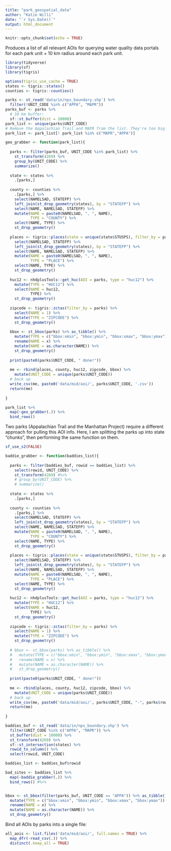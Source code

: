 ```yaml
---
title: "park_geospatial_data"
author: "Katie Willi"
date: "`r Sys.Date()`"
output: html_document
---
```


```r
knitr::opts_chunk$set(echo = TRUE)
```

Produces a list of all relevant AOIs for querying water quality data portals for each park unit + 10 km radius around each park unit.

```r
library(tidyverse)
library(sf)
library(tigris)

options(tigris_use_cache = TRUE)
states <- tigris::states()
counties <- tigris::counties()
```

```r
parks <- st_read('data/in/nps_boundary.shp') %>%
  filter(!UNIT_CODE %in% c("APPA", "MAPR"))
parks_buf <- parks %>%
  # 10 km buffer:
  sf::st_buffer(dist = 10000)
park_list <- unique(parks$UNIT_CODE) 
# Remove the Appalachian Trail and MAPR from the list. They're too big.
park_list <- park_list[! park_list %in% c("MAPR","APPA")]

geo_grabber <- function(park_list){
  
  parks <- filter(parks_buf, UNIT_CODE %in% park_list) %>%
    st_transform(4269) %>%
    group_by(UNIT_CODE) %>%      
    summarize()
  
  state <- states %>%
    .[parks,] 
  
  county <- counties %>%
    .[parks,] %>%
    select(NAMELSAD, STATEFP) %>% 
    left_join(st_drop_geometry(states), by = "STATEFP") %>%
    select(NAME, NAMELSAD, STATEFP) %>% 
    mutate(NAME = paste0(NAMELSAD, ", ", NAME),
           TYPE = "COUNTY") %>%
    select(NAME, TYPE) %>%
    st_drop_geometry()
  
  places <- tigris::places(state = unique(state$STUSPS), filter_by = parks) %>% 
    select(NAMELSAD, STATEFP) %>% 
    left_join(st_drop_geometry(states), by = "STATEFP") %>%
    select(NAME, NAMELSAD, STATEFP) %>% 
    mutate(NAME = paste0(NAMELSAD, ", ", NAME),
           TYPE = "PLACE") %>%
    select(NAME, TYPE) %>%
    st_drop_geometry()
  
  huc12 <- nhdplusTools::get_huc(AOI = parks, type = "huc12") %>% 
    mutate(TYPE = "HUC12") %>%
    select(NAME = huc12,
           TYPE) %>%
    st_drop_geometry()
  
  zipcode <- tigris::zctas(filter_by = parks) %>% 
    select(NAME = 1) %>%
    mutate(TYPE = "ZIPCODE") %>%
    st_drop_geometry()
  
  bbox <- st_bbox(parks) %>% as_tibble() %>%
    mutate(TYPE = c("bbox:xmin", "bbox:ymin", "bbox:xmax", "bbox:ymax")) %>%
    rename(NAME = x) %>%
    mutate(NAME = as.character(NAME)) %>%
    st_drop_geometry()
  
  print(paste0(parks$UNIT_CODE, " done!"))
  
  me <- rbind(places, county, huc12, zipcode, bbox) %>%
    mutate(UNIT_CODE = unique(parks$UNIT_CODE)) 
  # back up
  write_csv(me, paste0('data/mid/aoi/', parks$UNIT_CODE, '.csv'))
  return(me)
  
}

park_list %>%
  map(~geo_grabber(.)) %>%
  bind_rows() 
```

Two parks (Appalachian Trail and the Manhattan Project) require a different approach for pulling this AOI info. Here, I am splitting the parks up into state "chunks", then performing the same function on them. 
```r
sf_use_s2(FALSE)

baddie_grabber <- function(baddies_list){
  
  parks <- filter(baddies_buf, rowid == baddies_list) %>%
    select(rowid, UNIT_CODE) %>%
    st_transform(4269) #%>%
    # group_by(UNIT_CODE) %>%      
    # summarize()
  
  state <- states %>%
    .[parks,] 
  
  county <- counties %>%
    .[parks,] %>%
    select(NAMELSAD, STATEFP) %>% 
    left_join(st_drop_geometry(states), by = "STATEFP") %>%
    select(NAME, NAMELSAD, STATEFP) %>% 
    mutate(NAME = paste0(NAMELSAD, ", ", NAME),
           TYPE = "COUNTY") %>%
    select(NAME, TYPE) %>%
    st_drop_geometry()
  
  places <- tigris::places(state = unique(state$STUSPS), filter_by = parks) %>% 
    select(NAMELSAD, STATEFP) %>% 
    left_join(st_drop_geometry(states), by = "STATEFP") %>%
    select(NAME, NAMELSAD, STATEFP) %>% 
    mutate(NAME = paste0(NAMELSAD, ", ", NAME),
           TYPE = "PLACE") %>%
    select(NAME, TYPE) %>%
    st_drop_geometry()
  
  huc12 <- nhdplusTools::get_huc(AOI = parks, type = "huc12") %>% 
    mutate(TYPE = "HUC12") %>%
    select(NAME = huc12,
           TYPE) %>%
    st_drop_geometry()
  
  zipcode <- tigris::zctas(filter_by = parks) %>% 
    select(NAME = 1) %>%
    mutate(TYPE = "ZIPCODE") %>%
    st_drop_geometry()
  
  # bbox <- st_bbox(parks) %>% as_tibble() %>%
  #   mutate(TYPE = c("bbox:xmin", "bbox:ymin", "bbox:xmax", "bbox:ymax")) %>%
  #   rename(NAME = x) %>%
  #   mutate(NAME = as.character(NAME)) %>%
  #   st_drop_geometry()
  
  print(paste0(parks$UNIT_CODE, " done!"))
  
  me <- rbind(places, county, huc12, zipcode, bbox) %>%
    mutate(UNIT_CODE = unique(parks$UNIT_CODE)) 
  # back up
  write_csv(me, paste0('data/mid/aoi/', parks$UNIT_CODE, "-", parks$rowid, '.csv'))
  return(me)
  
}

baddies_buf <- st_read('data/in/nps_boundary.shp') %>%
  filter(UNIT_CODE %in% c("APPA", "MAPR")) %>%
  st_buffer(dist = 10000) %>%
  st_transform(4269) %>%
  sf::st_intersection(states) %>%
  rowid_to_column() %>%
  select(rowid, UNIT_CODE)

baddies_list <- baddies_buf$rowid

bad_sites <- baddies_list %>%
  map(~baddie_grabber(.)) %>%
  bind_rows() #%>%


bbox <- st_bbox(filter(parks_buf, UNIT_CODE == "APPA")) %>% as_tibble() %>%
  mutate(TYPE = c("bbox:xmin", "bbox:ymin", "bbox:xmax", "bbox:ymax")) %>%
  rename(NAME = x) %>%
  mutate(NAME = as.character(NAME)) %>%
  st_drop_geometry()
```


Bind all AOIs by parks into a single file:
```r
all_aois <- list.files('data/mid/aoi/', full.names = TRUE) %>%
  map_dfr(~read_csv(.)) %>%
  distinct(.keep_all = TRUE) 
```

